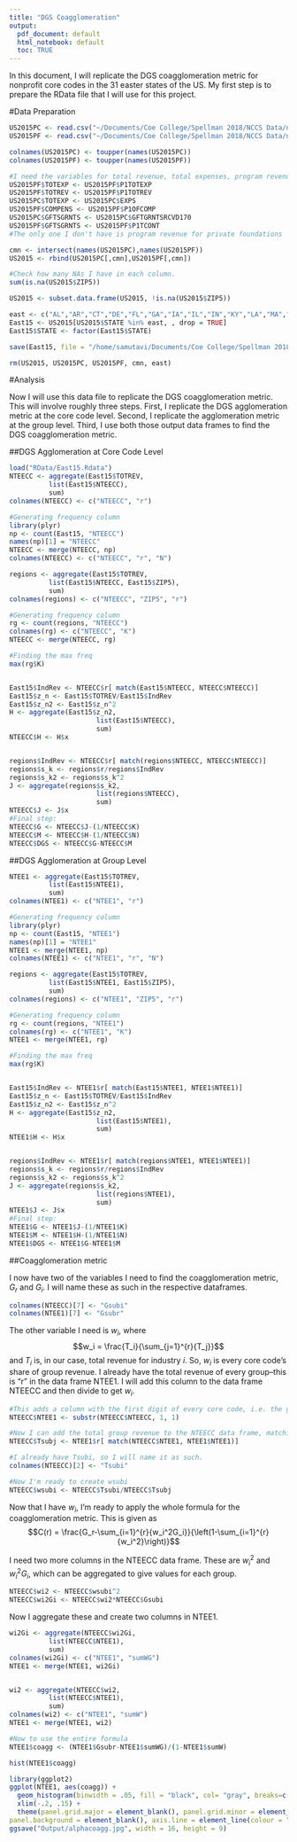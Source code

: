 ```yaml
---
title: "DGS Coagglomeration"
output: 
  pdf_document: default
  html_notebook: default
  toc: TRUE
---
```


In this document, I will replicate the DGS coagglomeration metric for nonprofit core codes in the 31 easter states of the US. My first step is to prepare the RData file that I will use for this project.

#Data Preparation

```r
US2015PC <- read.csv("~/Documents/Coe College/Spellman 2018/NCCS Data/nccs.core2015pc.csv")
US2015PF <- read.csv("~/Documents/Coe College/Spellman 2018/NCCS Data/nccs.core2015pf.csv")

colnames(US2015PC) <- toupper(names(US2015PC))
colnames(US2015PF) <- toupper(names(US2015PF))

#I need the variables for total revenue, total expenses, program revenue, compensation, and gifts and grants.
US2015PF$TOTEXP <- US2015PF$P1TOTEXP
US2015PF$TOTREV <- US2015PF$P1TOTREV
US2015PC$TOTEXP <- US2015PC$EXPS
US2015PF$COMPENS <- US2015PF$P1OFCOMP
US2015PC$GFTSGRNTS <- US2015PC$GFTGRNTSRCVD170
US2015PF$GFTSGRNTS <- US2015PF$P1TCONT
#The only one I don't have is program revenue for private foundations

cmn <- intersect(names(US2015PC),names(US2015PF))
US2015 <- rbind(US2015PC[,cmn],US2015PF[,cmn])

#Check how many NAs I have in each column.
sum(is.na(US2015$ZIP5))

US2015 <- subset.data.frame(US2015, !is.na(US2015$ZIP5))

east <- c("AL","AR","CT","DE","FL","GA","IA","IL","IN","KY","LA","MA","MD","ME","MI","MN","MO","MS","NC","NH","NJ","NY","OH","PA","RI","SC","TN","VA","VT","WI","WV")
East15 <- US2015[US2015$STATE %in% east, , drop = TRUE]
East15$STATE <- factor(East15$STATE)

save(East15, file = "/home/samutavi/Documents/Coe College/Spellman 2018/DGSCoagglomeration/RData/East15.Rdata")

rm(US2015, US2015PC, US2015PF, cmn, east)
```

#Analysis

Now I will use this data file to replicate the DGS coagglomeration metric. This will involve roughly three steps. First, I replicate the DGS agglomeration metric at the core code level. Second, I replicate the agglomeration metric at the group level. Third, I use both those output data frames to find the DGS coagglomeration metric.

##DGS Agglomeration at Core Code Level

```r
load("RData/East15.Rdata")
NTEECC <- aggregate(East15$TOTREV, 
          list(East15$NTEECC),
          sum)
colnames(NTEECC) <- c("NTEECC", "r")

#Generating frequency column
library(plyr)
np <- count(East15, "NTEECC")
names(np)[1] = "NTEECC"
NTEECC <- merge(NTEECC, np)
colnames(NTEECC) <- c("NTEECC", "r", "N")

regions <- aggregate(East15$TOTREV, 
          list(East15$NTEECC, East15$ZIP5),
          sum)
colnames(regions) <- c("NTEECC", "ZIP5", "r")

#Generating frequency column
rg <- count(regions, "NTEECC")
colnames(rg) <- c("NTEECC", "K")
NTEECC <- merge(NTEECC, rg)

#Finding the max freq
max(rg$K)


East15$IndRev <- NTEECC$r[ match(East15$NTEECC, NTEECC$NTEECC)]
East15$z_n <- East15$TOTREV/East15$IndRev
East15$z_n2 <- East15$z_n^2
H <- aggregate(East15$z_n2,
                      list(East15$NTEECC),
                      sum)
NTEECC$H <- H$x


regions$IndRev <- NTEECC$r[ match(regions$NTEECC, NTEECC$NTEECC)]
regions$s_k <- regions$r/regions$IndRev
regions$s_k2 <- regions$s_k^2
J <- aggregate(regions$s_k2,
                      list(regions$NTEECC),
                      sum)
NTEECC$J <- J$x
#Final step:
NTEECC$G <- NTEECC$J-(1/NTEECC$K)
NTEECC$M <- NTEECC$H-(1/NTEECC$N)
NTEECC$DGS <- NTEECC$G-NTEECC$M

```

##DGS Agglomeration at Group Level

```r
NTEE1 <- aggregate(East15$TOTREV, 
          list(East15$NTEE1),
          sum)
colnames(NTEE1) <- c("NTEE1", "r")

#Generating frequency column
library(plyr)
np <- count(East15, "NTEE1")
names(np)[1] = "NTEE1"
NTEE1 <- merge(NTEE1, np)
colnames(NTEE1) <- c("NTEE1", "r", "N")

regions <- aggregate(East15$TOTREV, 
          list(East15$NTEE1, East15$ZIP5),
          sum)
colnames(regions) <- c("NTEE1", "ZIP5", "r")

#Generating frequency column
rg <- count(regions, "NTEE1")
colnames(rg) <- c("NTEE1", "K")
NTEE1 <- merge(NTEE1, rg)

#Finding the max freq
max(rg$K)


East15$IndRev <- NTEE1$r[ match(East15$NTEE1, NTEE1$NTEE1)]
East15$z_n <- East15$TOTREV/East15$IndRev
East15$z_n2 <- East15$z_n^2
H <- aggregate(East15$z_n2,
                      list(East15$NTEE1),
                      sum)
NTEE1$H <- H$x


regions$IndRev <- NTEE1$r[ match(regions$NTEE1, NTEE1$NTEE1)]
regions$s_k <- regions$r/regions$IndRev
regions$s_k2 <- regions$s_k^2
J <- aggregate(regions$s_k2,
                      list(regions$NTEE1),
                      sum)
NTEE1$J <- J$x
#Final step:
NTEE1$G <- NTEE1$J-(1/NTEE1$K)
NTEE1$M <- NTEE1$H-(1/NTEE1$N)
NTEE1$DGS <- NTEE1$G-NTEE1$M

```

##Coagglomeration metric

I now have two of the variables I need to find the coagglomeration metric, $G_r$ and $G_i$. I will name these as such in the respective dataframes.

```r
colnames(NTEECC)[7] <- "Gsubi"
colnames(NTEE1)[7] <- "Gsubr"
```

The other variable I need is $w_i$, where
$$w_i = \frac{T_i}{\sum_{j=1}^{r}{T_j}}$$ and 
$T_i$ is, in our case, total revenue for industry $i$. So, $w_i$ is every core code's share of group revenue. I already have the total revenue of every group--this is "r" in the data frame NTEE1. I will add this column to the data frame NTEECC and then divide to get $w_i$.

```r
#This adds a column with the first digit of every core code, i.e. the group.
NTEECC$NTEE1 <- substr(NTEECC$NTEECC, 1, 1)

#Now I can add the total group revenue to the NTEECC data frame, matching by NTEE1.
NTEECC$Tsubj <- NTEE1$r[ match(NTEECC$NTEE1, NTEE1$NTEE1)]

#I already have Tsubi, so I will name it as such.
colnames(NTEECC)[2] <- "Tsubi"

#Now I'm ready to create wsubi
NTEECC$wsubi <- NTEECC$Tsubi/NTEECC$Tsubj

```

Now that I have $w_i$, I'm ready to apply the whole formula for the coagglomeration metric. This is given as $$C(r) = \frac{G_r-\sum_{i=1}^{r}{w_i^2G_i}}{\left(1-\sum_{i=1}^{r}{w_i^2}\right)}$$

I need two more columns in the NTEECC data frame. These are $w_i^2$ and $w_i^2G_i$, which can be aggregated to give values for each group.

```r
NTEECC$wi2 <- NTEECC$wsubi^2
NTEECC$wi2Gi <- NTEECC$wi2*NTEECC$Gsubi
```

Now I aggregate these and create two columns in NTEE1.

```r
wi2Gi <- aggregate(NTEECC$wi2Gi,
          list(NTEECC$NTEE1),
          sum)
colnames(wi2Gi) <- c("NTEE1", "sumWG")
NTEE1 <- merge(NTEE1, wi2Gi)


wi2 <- aggregate(NTEECC$wi2,
          list(NTEECC$NTEE1),
          sum)
colnames(wi2) <- c("NTEE1", "sumW")
NTEE1 <- merge(NTEE1, wi2)

#Now to use the entire formula
NTEE1$coagg <- (NTEE1$Gsubr-NTEE1$sumWG)/(1-NTEE1$sumW)

hist(NTEE1$coagg)

library(ggplot2)
ggplot(NTEE1, aes(coagg)) +
  geom_histogram(binwidth = .05, fill = "black", col= "gray", breaks=c(-.2, -.15, -.1, -.05, 0, .05, .1, .15, .2)) +
  xlim(-.2, .15) +
  theme(panel.grid.major = element_blank(), panel.grid.minor = element_blank(),
panel.background = element_blank(), axis.line = element_line(colour = "black"), text = element_text(size=20), plot.title = element_text(hjust = 0.5)) + labs(title = "NP alphas of coagglomeration", x = "Alpha Coagg", y = "Number of groups")
ggsave("Output/alphacoagg.jpg", width = 16, height = 9)
```

